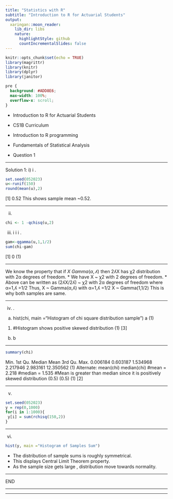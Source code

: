 ```yaml
---
title: "Statistics with R"
subtitle: "Introduction to R for Actuarial Students"
output:
  xaringan::moon_reader:
    lib_dir: libs
    nature:
      highlightStyle: github
      countIncrementalSlides: false
---
```


```r
knitr::opts_chunk$set(echo = TRUE)
library(magrittr)
library(knitr)
library(dplyr)
library(janitor)


```

```css
pre {
  background: #ADD8E6;
  max-width: 100%;
  overflow-x: scroll;
}
```

* Introduction to R for Actuarial Students

* CS1B Curriculum

* Introduction to R programming
* Fundamentals of Statistical Analysis

* Question 1

---


Solution 1:
i) i
.

```r
set.seed(052023)
u<-runif(150)
round(mean(u),2)
```
[1] 0.52
This shows sample mean ~0.52.

---

ii) 

```r
chi <- 1 -qchisq(u,2) 
```

iii) i
i
i
.

```r
gam<-qgamma(u,1,1/2)
sum(chi-gam)
```

[1] 0
(1)

---

We know the property that if $X ~ Gamma(α,ʎ)$ then 2ʎX has χ2 distribution with 2α degrees of 
freedom.
* We have X ~ χ2 with 2 degrees of freedom.
* Above can be written as (2ʎX/2ʎ) ~ χ2 with 2α degrees of freedom where α=1,ʎ =1/2
Thus,
X ~ Gamma(α,ʎ) with α=1,ʎ =1/2
X ~ Gamma(1,1/2)
This is why both samples are same.


---

iv) .
a) hist(chi, main ="Histogram of chi square distribution sample") a (1)
(1)
#Histogram shows positive skewed distribution (1)
[3]
b) b

---

> 

```r
summary(chi)
```

 Min. 1st Qu. Median Mean 3rd Qu. Max. 
0.006184 0.603187 1.534968 2.217946 2.983161 12.350562
(1)
Alternate:
mean(chi)
median(chi)
#mean = 2.218
#median = 1.535
#Mean is greater than median since it is positively skewed distribution
(0.5)
(0.5)
(1)
[2]

---

v) 

```r
set.seed(052023) 
y = rep(0,1000)
for(i in 1:1000){
 y[i] = sum(rchisq(150,2))
}
```


---

vi) 

```r
hist(y, main ="Histogram of Samples Sum") 
```


* The distribution of sample sums is roughly symmetrical. 
* This displays Central Limit Theorem property. 
* As the sample size gets large , distribution move towards normality. 



---

END

---


---
